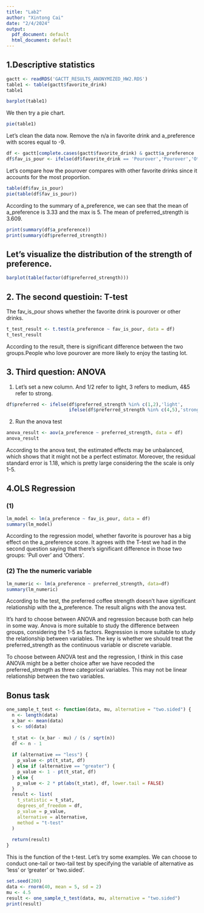 ```yaml
---
title: "Lab2"
author: "Xintong Cai"
date: "2/4/2024"
output:
  pdf_document: default
  html_document: default
---
```


##  1.Descriptive statistics

```r
gactt <- readRDS('GACTT_RESULTS_ANONYMIZED_HW2.RDS')
table1 <- table(gactt$favorite_drink)
table1
```


```r
barplot(table1)
```

We then try a pie chart.
```r
pie(table1)
```
Let's clean the data now. Remove the n/a in favorite drink and a_preference with scores equal to -9.
```R
df <- gactt[complete.cases(gactt$favorite_drink) & gactt$a_preference != -9 & gactt$preferred_strength != -9,] 
df$fav_is_pour <- ifelse(df$favorite_drink == 'Pourover','Pourover','Others')
```
Let's compare how the pourover compares with other favorite drinks since it accounts for the most proportion.
```r
table(df$fav_is_pour)
pie(table(df$fav_is_pour))
```

According to the summary of a_preference, we can see that the mean of a_preference is 3.33 and the max is 5. The mean of preferred_strength is 3.609.
```r
print(summary(df$a_preference))
print(summary(df$preferred_strength))
```

## Let's visualize the distribution of the strength of preference. 

```r
barplot(table(factor(df$preferred_strength)))
```

## 2. The second questioin: T-test

The fav_is_pour shows whether the favorite drink is pourover or other drinks.

```r
t_test_result <- t.test(a_preference ~ fav_is_pour, data = df)
t_test_result
```
According to the result, there is significant difference between the two groups.People who love pourover are more likely to enjoy the tasting lot. 

## 3. Third question: ANOVA 

(1) Let's set a new column. And 1/2 refer to light, 3 refers to medium, 4&5 refer to strong.
```r
df$preferred <- ifelse(df$preferred_strength %in% c(1,2),'light',
                       ifelse(df$preferred_strength %in% c(4,5),'strong','medium'))

```
(2) Run the anova test
```r
anova_result <- aov(a_preference ~ preferred_strength, data = df)
anova_result
```
According to the anova test, the estimated effects may be unbalanced, which shows that it might not be a perfect estimator. Moreover, the residual standard error is 1.18, which is pretty large considering the the scale is only 1-5. 


## 4.OLS Regression

### (1)
```r
lm_model <- lm(a_preference ~ fav_is_pour, data = df)
summary(lm_model)
```
According to the regression model, whether favorite is pourover has a big effect on the a_preference score. It agrees with the T-test we had in the second question saying that there's significant difference in those two groups: 'Pull over' and 'Others'.

### (2) The the numeric variable

```r
lm_numeric <- lm(a_preference ~ preferred_strength, data=df)
summary(lm_numeric)
```
According to the test, the preferred coffee strength doesn't have significant relationship with the a_preference. The result aligns with the anova test. 

It's hard to choose between ANOVA and regression because both can help in some way.
Anova is more suitable to study the difference between groups, considering the 1-5 as factors. Regression is more suitable to study the relationship between variables. The key is whether we should treat the preferred_strength as the continuous variable or discrete variable.

To choose between ANOVA test and the regression, I think in this case ANOVA might be a better choice after we have recoded the preferred_strength as three categorical variables. This may not be linear relationship between the two variables.



## Bonus task

```r
one_sample_t_test <- function(data, mu, alternative = "two.sided") {
  n <- length(data)
  x_bar <- mean(data)
  s <- sd(data)
  
  t_stat <- (x_bar - mu) / (s / sqrt(n))
  df <- n - 1
  
  if (alternative == "less") {
    p_value <- pt(t_stat, df)
  } else if (alternative == "greater") {
    p_value <- 1 - pt(t_stat, df)
  } else {
    p_value <- 2 * pt(abs(t_stat), df, lower.tail = FALSE)
  }
  result <- list(
    t_statistic = t_stat,
    degrees_of_freedom = df,
    p_value = p_value,
    alternative = alternative,
    method = "t-test"
  )
  
  return(result)
}

```

This is the function of the t-test. Let's try some examples.
We can choose to conduct one-tail or two-tail test by specifying the variable of alternative as 'less' or 'greater' or 'two.sided'.

```r
set.seed(200)
data <- rnorm(40, mean = 5, sd = 2)
mu <- 4.5
result <- one_sample_t_test(data, mu, alternative = "two.sided")
print(result)
```



